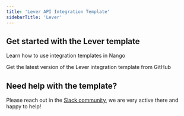 ```yaml
---
title: 'Lever API Integration Template'
sidebarTitle: 'Lever'
---
```


## Get started with the Lever template

<Card title="How to use integration templates"
      href="/understand/concepts/templates"
      icon="book-open">
    Learn how to use integration templates in Nango
</Card>

<Card title="Get the Lever template"
      href="https://github.com/NangoHQ/nango/tree/master/integration-templates/lever"
      icon="github">
    Get the latest version of the Lever integration template from GitHub
</Card>

## Need help with the template?
Please reach out in the [Slack community](https://nango.dev/slack), we are very active there and happy to help!